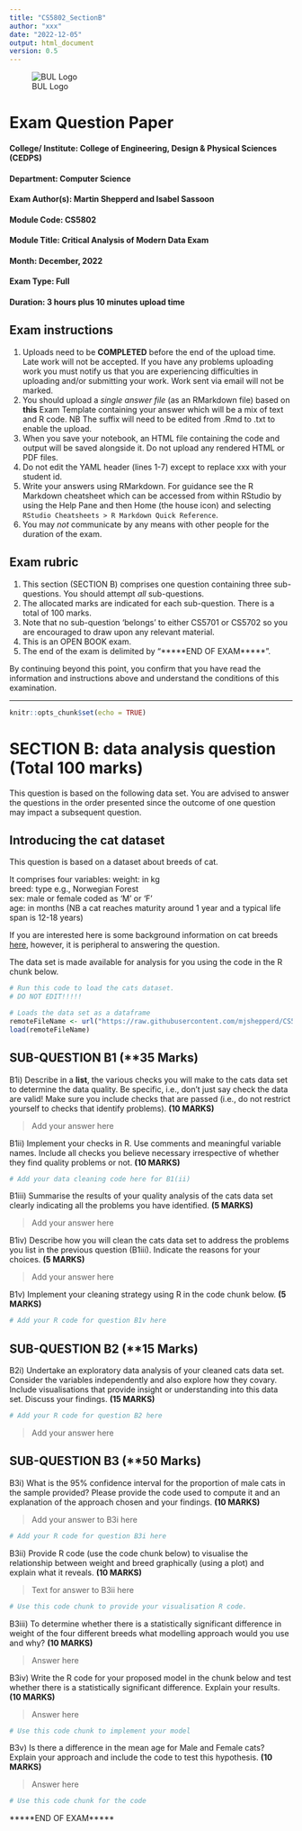 ```yaml
---
title: "CS5802_SectionB"
author: "xxx"
date: "2022-12-05"
output: html_document
version: 0.5 
---
```


![BUL Logo](https://www.brunel.ac.uk/SiteElements/images/brunel-logo-blue.png)

# Exam Question Paper

#### College/ Institute:	College of Engineering, Design & Physical Sciences (CEDPS)
#### Department: Computer Science	
#### Exam Author(s): Martin Shepperd and Isabel Sassoon
#### Module Code: CS5802
#### Module Title: Critical Analysis of Modern Data Exam
#### Month: December,	2022
#### Exam Type: Full
#### Duration: 3 hours plus 10 minutes upload time  


## Exam instructions  

1. Uploads need to be **COMPLETED** before the end of the upload time.  Late work will not be accepted.  If you have any problems uploading work you must notify us that you are experiencing difficulties in uploading and/or submitting your work.  Work sent via email will not be marked.  
2. You should upload a *single answer file* (as an RMarkdown file) based on **this** Exam Template containing your answer which will be a mix of text and R code.  NB The suffix will need to be edited from .Rmd to .txt to enable the upload.  
3. When you save your notebook, an HTML file containing the code and output will be saved alongside it.  Do not upload any rendered HTML or PDF files.  
4. Do not edit the YAML header (lines 1-7) except to replace xxx with your student id.  
5. Write your answers using RMarkdown.  For guidance see the R Markdown cheatsheet which can be accessed from within RStudio by using the Help Pane and then Home (the house icon) and selecting `RStudio Cheatsheets > R Markdown Quick Reference`.  
6. You may *not* communicate by any means with other people for the duration of the exam.  


## Exam rubric

1. This section (SECTION B) comprises one question containing three sub-questions.  You should attempt *all* sub-questions.  
2. The allocated marks are indicated for each sub-question.  There is a total of 100 marks.  
3. Note that no sub-question 'belongs' to either CS5701 or CS5702 so you are encouraged to draw upon any relevant material.  
4. This is an OPEN BOOK exam.  
5. The end of the exam is delimited by "*****END OF EXAM*****".    

By continuing beyond this point, you confirm that you have read the information and instructions above and understand the conditions of this examination.  

---

```r
knitr::opts_chunk$set(echo = TRUE)
```

# SECTION B: data analysis question (Total 100 marks)

This question is based on the following data set.  You are advised to answer the questions in the order presented since the outcome of one question may impact a subsequent question.  


## Introducing the cat dataset

This question is based on a dataset about breeds of cat.

It comprises four variables:
weight: in kg  
breed: type e.g., Norwegian Forest  
sex: male or female coded as 'M' or 'F'  
age: in months (NB a cat reaches maturity around 1 year and a typical life span is 12-18 years)  

If you are interested here is some background information on cat breeds [here](https://www.purina.com/cats/cat-breeds), however, it is peripheral to answering the question.

The data set is made available for analysis for you using the code in the R chunk below.


```r
# Run this code to load the cats dataset.
# DO NOT EDIT!!!!!

# Loads the data set as a dataframe
remoteFileName <- url("https://raw.githubusercontent.com/mjshepperd/CS5702-Data/master/cats.rda?dl=1")
load(remoteFileName)
```


## SUB-QUESTION B1 (**35 Marks)

B1i) Describe in a **list**, the various checks you will make to the cats data set to determine the data quality.  Be specific, i.e., don't just say check the data are valid!  Make sure you include checks that are passed (i.e., do not restrict yourself to checks that identify problems).  **(10 MARKS)**

> Add your answer here



B1ii) Implement your checks in R. Use comments and meaningful variable names. Include all checks you believe necessary irrespective of whether they find quality problems or not. **(10 MARKS)**

```r
# Add your data cleaning code here for B1(ii)

```


B1iii) Summarise the results of your quality analysis of the cats data set clearly indicating all the problems you have identified.  **(5 MARKS)**

> Add your answer here



B1iv) Describe how you will clean the cats data set to address the problems you list in the previous question (B1iii).  Indicate the reasons for your choices. **(5 MARKS)**


> Add your answer here



B1v) Implement your cleaning strategy using R in the code chunk below. **(5 MARKS)** 

```r
# Add your R code for question B1v here

```



## SUB-QUESTION B2 (**15 Marks)

B2i) Undertake an exploratory data analysis of your cleaned cats data set.  Consider the variables independently and also explore how they covary.  Include visualisations that provide insight or understanding into this data set.  Discuss your findings.  **(15 MARKS)**

```r
# Add your R code for question B2 here

```


> Add your answer here



## SUB-QUESTION B3 (**50 Marks)

B3i) What is the 95% confidence interval for the proportion of male cats in the sample provided? Please provide the code used to compute it and an explanation of the approach chosen and your findings.  **(10 MARKS)**

> Add your answer to B3i here



```r
# Add your R code for question B3i here


```



B3ii) Provide R code (use the code chunk below) to visualise the relationship between weight and breed graphically (using a plot) and explain what it reveals. **(10 MARKS)**

> Text for answer to B3ii here


```r
# Use this code chunk to provide your visualisation R code. 


```




B3iii) To determine whether there is a statistically significant difference in weight of the four different breeds what modelling approach would you use and why? **(10 MARKS)**  

> Answer here  



B3iv) Write the R code for your proposed model in the chunk below and test whether there is a statistically significant difference.  Explain your results. **(10 MARKS)**

> Answer here  


```r
# Use this code chunk to implement your model
```



B3v) Is there a difference in the mean age for Male and Female cats? Explain your approach and include the code to test this hypothesis. **(10 MARKS)**

> Answer here  


```r
# Use this code chunk for the code
```


*****END OF EXAM*****
